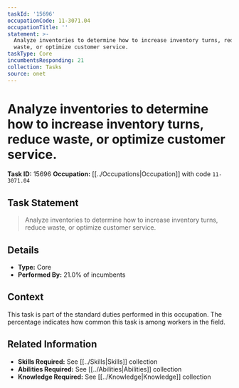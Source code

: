 ```yaml
---
taskId: '15696'
occupationCode: 11-3071.04
occupationTitle: ''
statement: >-
  Analyze inventories to determine how to increase inventory turns, reduce
  waste, or optimize customer service.
taskType: Core
incumbentsResponding: 21
collection: Tasks
source: onet
---
```

# Analyze inventories to determine how to increase inventory turns, reduce waste, or optimize customer service.

**Task ID:** 15696
**Occupation:** [[../Occupations|Occupation]] with code `11-3071.04`

## Task Statement

> Analyze inventories to determine how to increase inventory turns, reduce waste, or optimize customer service.

## Details

- **Type:** Core
- **Performed By:** 21.0% of incumbents

## Context

This task is part of the standard duties performed in this occupation. The percentage indicates how common this task is among workers in the field.

## Related Information

- **Skills Required:** See [[../Skills|Skills]] collection
- **Abilities Required:** See [[../Abilities|Abilities]] collection
- **Knowledge Required:** See [[../Knowledge|Knowledge]] collection
